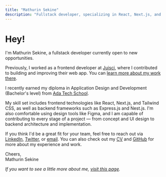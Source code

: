 ```yaml
---
title: "Mathurin Sekine"
description: "Fullstack developer, specializing in React, Next.js, and modern web technologies."
---
```


# Hey!

I'm Mathurin Sekine, a fullstack developer currently open to new opportunities.

Previously, I worked as a frontend developer at [Juisci](https://juisci.com), where I contributed to building and improving their web app. You can [learn more about my work there](/experiences/juisci).

I recently earned my diploma in Application Design and Development (Bachelor's level) from [Ada Tech School](https://adatechschool.fr/).

My skill set includes frontend technologies like React, Next.js, and Tailwind CSS, as well as backend frameworks such as Express.js and Nest.js. I'm also comfortable using design tools like Figma, and I am capable of contributing to every stage of a project — from concept and UI design to backend architecture and implementation.

If you think I'd be a great fit for your team, feel free to reach out via [LinkedIn](https://www.linkedin.com/in/mathurinsekine/), [Twitter](https://x.com/mathurin_sekine), or [email](mailto:mathurinsekine@gmail.com). You can also check out my [CV](https://drive.google.com/file/d/1UCXUY5eaDHlGNqP18yvHJ3Bli5_bo5YA/view?usp=sharing) and [GitHub](https://github.com/lemathurin) for more about my experience and work.

Cheers,<br />
Mathurin Sekine

_If you want to see a little more about me, [visit this page](/canvas)._

